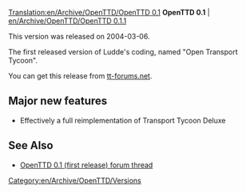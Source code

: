 [[Translation:en/Archive/OpenTTD/OpenTTD 0.1]]
{{en/Archive/OpenTTD/Navigation}}
'''OpenTTD 0.1''' | [[en/Archive/OpenTTD/OpenTTD 0.1.1]]

This version was released on 2004-03-06.

The first released version of Ludde's coding, named "Open Transport Tycoon".

You can get this release from [http://www.tt-forums.net/openttd/ tt-forums.net].

==Major new features==
* Effectively a full reimplementation of Transport Tycoon Deluxe

==See Also==
* [http://www.tt-forums.net/viewtopic.php?f=29&t=6559 OpenTTD 0.1 (first release) forum thread]

[[Category:en/Archive/OpenTTD/Versions]]